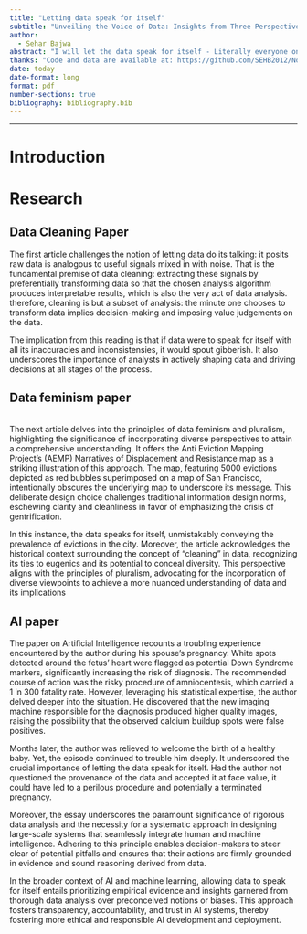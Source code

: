 ```yaml
---
title: "Letting data speak for itself"
subtitle: "Unveiling the Voice of Data: Insights from Three Perspectives"
author: 
  - Sehar Bajwa
abstract: "I will let the data speak for itself - Literally everyone on Twitter, regardless of subject matter."
thanks: "Code and data are available at: https://github.com/SEHB2012/Nonresponsebias"
date: today
date-format: long
format: pdf
number-sections: true
bibliography: bibliography.bib
---
```


------------------------------------------------------------------------

# Introduction

# Research

## Data Cleaning Paper

The first article challenges the notion of letting data do its talking: it posits raw data is analogous to useful signals mixed in with noise. That is the fundamental premise of data cleaning: extracting these signals by preferentially transforming data so that the chosen analysis algorithm produces interpretable results, which is also the very act of data analysis. therefore, cleaning is but a subset of analysis: the minute one chooses to transform data implies decision-making and imposing value judgements on the data.

The implication from this reading is that if data were to speak for itself with all its inaccuracies and inconsistensies, it would spout gibberish. It also underscores the importance of analysts in actively shaping data and driving decisions at all stages of the process.

## Data feminism paper

\
The next article delves into the principles of data feminism and pluralism, highlighting the significance of incorporating diverse perspectives to attain a comprehensive understanding. It offers the Anti Eviction Mapping Project's (AEMP) Narratives of Displacement and Resistance map as a striking illustration of this approach. The map, featuring 5000 evictions depicted as red bubbles superimposed on a map of San Francisco, intentionally obscures the underlying map to underscore its message. This deliberate design choice challenges traditional information design norms, eschewing clarity and cleanliness in favor of emphasizing the crisis of gentrification.

In this instance, the data speaks for itself, unmistakably conveying the prevalence of evictions in the city. Moreover, the article acknowledges the historical context surrounding the concept of "cleaning" in data, recognizing its ties to eugenics and its potential to conceal diversity. This perspective aligns with the principles of pluralism, advocating for the incorporation of diverse viewpoints to achieve a more nuanced understanding of data and its implications

## AI paper

The paper on Artificial Intelligence recounts a troubling experience encountered by the author during his spouse's pregnancy. White spots detected around the fetus' heart were flagged as potential Down Syndrome markers, significantly increasing the risk of diagnosis. The recommended course of action was the risky procedure of amniocentesis, which carried a 1 in 300 fatality rate. However, leveraging his statistical expertise, the author delved deeper into the situation. He discovered that the new imaging machine responsible for the diagnosis produced higher quality images, raising the possibility that the observed calcium buildup spots were false positives.

Months later, the author was relieved to welcome the birth of a healthy baby. Yet, the episode continued to trouble him deeply. It underscored the crucial importance of letting the data speak for itself. Had the author not questioned the provenance of the data and accepted it at face value, it could have led to a perilous procedure and potentially a terminated pregnancy.

Moreover, the essay underscores the paramount significance of rigorous data analysis and the necessity for a systematic approach in designing large-scale systems that seamlessly integrate human and machine intelligence. Adhering to this principle enables decision-makers to steer clear of potential pitfalls and ensures that their actions are firmly grounded in evidence and sound reasoning derived from data.

In the broader context of AI and machine learning, allowing data to speak for itself entails prioritizing empirical evidence and insights garnered from thorough data analysis over preconceived notions or biases. This approach fosters transparency, accountability, and trust in AI systems, thereby fostering more ethical and responsible AI development and deployment.
